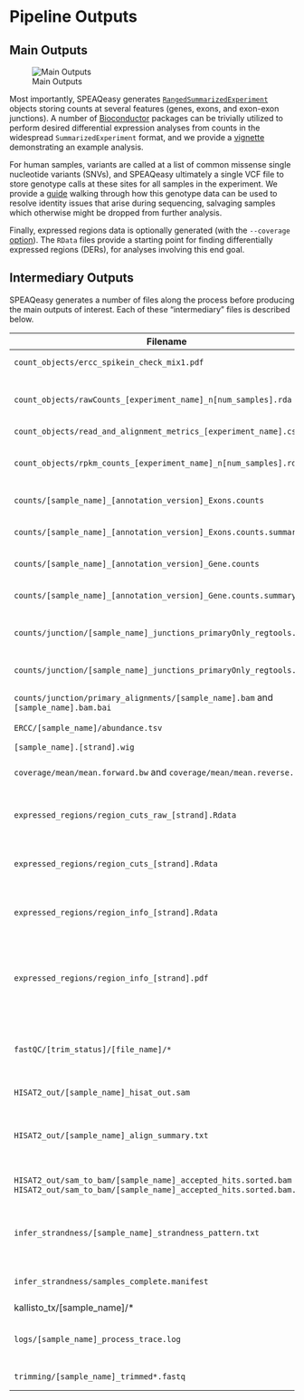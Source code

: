# Pipeline Outputs {#outputs}


## Main Outputs

![Main Outputs](images/7_main_outputs.png)

Most importantly, SPEAQeasy generates [`RangedSummarizedExperiment`](https://bioconductor.org/packages/release/bioc/html/SummarizedExperiment.html) objects storing counts at several features (genes, exons, and exon-exon junctions). A number of [Bioconductor](https://bioconductor.org/) packages can be trivially utilized to perform desired differential expression analyses from counts in the widespread `SummarizedExperiment` format, and we provide a [vignette](http://research.libd.org/SPEAQeasy-example) demonstrating an example analysis.

For human samples, variants are called at a list of common missense single nucleotide variants (SNVs), and SPEAQeasy ultimately a single VCF file to store genotype calls at these sites for all samples in the experiment. We provide a [guide](http://research.libd.org/SPEAQeasy-example) walking through how this genotype data can be used to resolve identity issues that arise during sequencing, salvaging samples which otherwise might be dropped from further analysis.

Finally, expressed regions data is optionally generated (with the `--coverage` [option](#command-opts)). The `RData` files provide a starting point for finding differentially expressed regions (DERs), for analyses involving this end goal.

## Intermediary Outputs

SPEAQeasy generates a number of files along the process before producing the main outputs of interest. Each of these "intermediary" files is described below.


| Filename | Description |
| - | ----- |
| `count_objects/ercc_spikein_check_mix1.pdf` | A plot comparing the Mix1 [expected concentration](https://tools.thermofisher.com/content/sfs/manuals/cms_095046.txt) against the observed counts from [Kallisto](https://pachterlab.github.io/kallisto/). |
| `count_objects/rawCounts_[experiment_name]_n[num_samples].rda` | An R data file containing a number of matrices/ data frames containing raw gene, exon, exon-exon junction, and transcript counts. A data frame of quality metrics is also included. |
| `count_objects/read_and_alignment_metrics_[experiment_name].csv`  | A comma-separated values file of quality metrics. |
| `count_objects/rpkm_counts_[experiment_name]_n[num_samples].rda` | The same data as in rawCounts_[experiment_name]_n[num_samples].rda, but normalized as reads-per-kilobase-million (RPKM). |
| `counts/[sample_name]_[annotation_version]_Exons.counts` | Exon counts for each sample individually, as reported by [featureCounts](http://bioinf.wehi.edu.au/featureCounts/). |
| `counts/[sample_name]_[annotation_version]_Exons.counts.summary` | A summary of key information generated from quantifying exons on a particular sample with [featureCounts](http://bioinf.wehi.edu.au/featureCounts/). |
| `counts/[sample_name]_[annotation_version]_Gene.counts` | Gene counts for each sample individually, as reported by [featureCounts](http://bioinf.wehi.edu.au/featureCounts/). |
| `counts/[sample_name]_[annotation_version]_Gene.counts.summary` | A summary of key information generated from quantifying genes on a particular sample with [featureCounts](http://bioinf.wehi.edu.au/featureCounts/). |
| `counts/junction/[sample_name]_junctions_primaryOnly_regtools.bed` | A file in BED format describing junctions determined by [regtools](https://regtools.readthedocs.io/en/latest/) run on primary alignments for a given sample. |
| `counts/junction/[sample_name]_junctions_primaryOnly_regtools.count` | A text file describing the junction ranges and providing raw counts of hits for each junction, as output by [regtools](https://regtools.readthedocs.io/en/latest/). |
| `counts/junction/primary_alignments/[sample_name].bam` and `[sample_name].bam.bai` | The subset of primary alignments for a given sample, in BAM format, along with an index for each BAM. |
| `ERCC/[sample_name]/abundance.tsv` | The output from running [Kallisto](https://pachterlab.github.io/kallisto/) against the 92 [ERCC RNA Spike Mix](https://www.thermofisher.com/order/catalog/product/4456740) sequences for each sample. |
| `[sample_name].[strand].wig` | `coverage/wigs/` | Wiggle files containing coverage information for a given sample and strand. |
| `coverage/mean/mean.forward.bw` and `coverage/mean/mean.reverse.bw` | BigWig files containing coverage information averaged across all samples in the experiment, and split by strand. |
| `expressed_regions/region_cuts_raw_[strand].Rdata` | An R object called `region_cuts_raw` that is a list with one element per chromosome, then a nested element per cutoff used for identifying expressed regions using [`derfinder::findRegions()`](https://bioconductor.org/packages/derfinder). |
| `expressed_regions/region_cuts_[strand].Rdata` | An R object called `region_cuts` that is a list with one element per cutoff that contains a `GenomicRanges::GRanges()` object with the expressed regions across all chromosomes. |
| `expressed_regions/region_info_[strand].Rdata` | An R object called `regInfo` that is a `data.frame` with the columns: `cutoff`, `n`, `mean`, and `sd`. This table summarizes the number, mean width, sd of the width for the expressed regions identified at each cutoff. |
| `expressed_regions/region_info_[strand].pdf` | A PDF with a few exploratory plots made using `regInfo` that evaluate how the cutoff for identifying the expressed regions affects the number of ERs, their mean width, the sd of their width. These are the visualization plots recommended for choosing a cutoff as described on the `derfinder` [manuscript](https://doi.org/10.1093/nar/gkw852) at Figure S4 [available here](https://github.com/leekgroup/derSupplement/blob/gh-pages/derfinder_supplement.pdf). |
| `fastQC/[trim_status]/[file_name]/*` | Outputs from [FastQC](https://www.bioinformatics.babraham.ac.uk/projects/fastqc/). Here trim_status indicates when FastQC was performed: Untrimmed is before trimming, and Trimmed is after. file_name contains the sample name, and if applicable, the mate number. |
| `HISAT2_out/[sample_name]_hisat_out.sam` | The main alignment output from [Hisat2](http://daehwankimlab.github.io/hisat2/) in SAM format. |
| `HISAT2_out/[sample_name]_align_summary.txt` | The text-based alignment summary from [Hisat2](http://daehwankimlab.github.io/hisat2/). Note that metrics from these files are aggregated for the experiment, and so users likely will not need to check or process the original files manually (metrics). |
| `HISAT2_out/sam_to_bam/[sample_name]_accepted_hits.sorted.bam` and `HISAT2_out/sam_to_bam/[sample_name]_accepted_hits.sorted.bam.bai` | Alignments from [Hisat2](http://daehwankimlab.github.io/hisat2/) where unmapped reads are filtered out, and the resulting BAM file is coordinate-sorted and indexed. |
| `infer_strandness/[sample_name]_strandness_pattern.txt` | A text file containing the inferred strandness pattern for each sample. These files are primarily for internal use by the pipeline, and it is recommended to check the output file `samples_complete.manifest` to quickly view strandness patterns for all samples. |
| `infer_strandness/samples_complete.manifest` | A version of the input samples.manifest, with an additional column listing the inferred strandness pattern for each sample |
| kallisto_tx/[sample_name]/* | [TODO] |
| `logs/[sample_name]_process_trace.log` | A SPEAQeasy-generated log tracing the processes and associated commands run for each sample. This is intended to help users quickly determine the source of any errors during pipeline execution (text). |
| `trimming/[sample_name]_trimmed*.fastq` | Trimmed FASTQ files, if applicable, from [Trimmomatic](http://www.usadellab.org/cms/?page=trimmomatic) |
